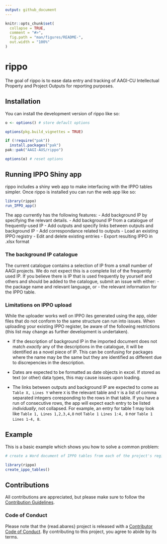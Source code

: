 ```yaml
---
output: github_document
---
```


<!-- README.md is generated from README.Rmd. Please edit that file -->

```r
knitr::opts_chunk$set(
  collapse = TRUE,
  comment = "#>",
  fig.path = "man/figures/README-",
  out.width = "100%"
)
```

# rippo

<!-- badges: start -->
<!-- badges: end -->

The goal of rippo is to ease data entry and tracking of AAGI-CU Intellectual Property and Project Outputs for reporting purposes.

## Installation

You can install the development version of rippo like so:

```r
o <- options() # store default options

options(pkg.build_vignettes = TRUE)

if (!require("pak"))
  install.packages("pak")
pak::pak("AAGI-AUS/rippo")

options(o) # reset options
```

## Running IPPO Shiny app

rippo includes a shiny web app to make interfacing with the IPPO tables simpler.
Once rippo is installed you can run the web app like so:

```r
library(rippo)
run_IPPO_app()
```

The app currently has the following features:
- Add background IP by specifying the relevant details.
- Add background IP from a catalogue of frequently-used IP
- Add outputs and specify links between outputs and background IP
- Add correspondance related to outputs
- Load an existing IPPO registry
- Edit and delete existing entries
- Export resulting IPPO in .xlsx format

### The background IP catalogue

The current catalogue contains a selection of IP from a small number of AAGI projects.
We do not expect this is a complete list of the frequently used IP.
If you believe there is IP that is used frequently by yourself and others and should be added to the catalogue, submit an issue with either:
- the package name and relevant language, or
- the relevant information for the IPPO table.

### Limitations on IPPO upload

While the uploader works well on IPPO iles generated using the app, older files that do not conform to the same structure can run into issues.
When uploading your existing IPPO register, be aware of the following restrictions (this list may change as further development is undertaken).

- If the description of background IP in the imported document does not match *exactly* any of the descriptions in the catalogue, it will be identified as a novel piece of IP.
This can be confusing for packages where the name may be the same but they are identified as different due to discrepencies in the description.

- Dates are expected to be formatted as date objects in excel.
If stored as text (or other) data types, this may cause issues upon loading.

- The links between outputs and background IP are expected to come as `Table X, Lines Y` where `X` is the relevant table and `Y` is a list of comma separated integers coresponding to the rows in that table.
If you have a run of consecutive rows, the app will expect each entry to be listed *individually*, not collapsed.
For example, an entry for table 1 may look like `Table 1, Lines 1,2,3,4,8` not `Table 1 Lines 1:4, 8` nor `Table 1 Lines 1-4, 8`.

## Example

This is a basic example which shows you how to solve a common problem:

```r
# create a Word document of IPPO tables from each of the project's registers

library(rippo)
create_ippo_tables()
```

## Contributions 

All contributions are appreciated, but please make sure to follow the [Contribution Guidelines](.github/CONTRIBUTING.md).

### Code of Conduct

Please note that the {read.abares} project is released with a [Contributor Code of Conduct](https://AAGI-AUS.github.io/rippo/CODE_OF_CONDUCT.md).
By contributing to this project, you agree to abide by its terms.
